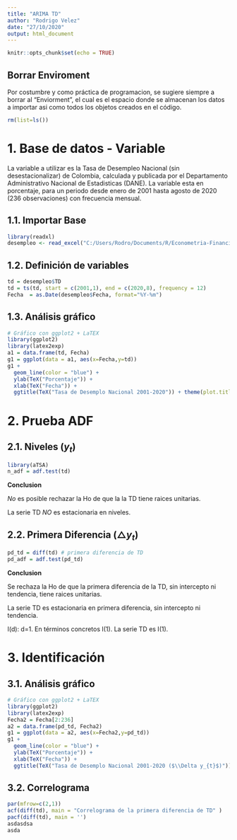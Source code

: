 ```yaml
---
title: "ARIMA TD"
author: "Rodrigo Velez"
date: "27/10/2020"
output: html_document
---
```


```r
knitr::opts_chunk$set(echo = TRUE)
```

## Borrar Enviroment

Por costumbre y como práctica de programacion, se sugiere siempre a borrar al "Enviorment", el cual es el espacio donde se almacenan los datos a importar asi como todos los objetos creados en el código.

```r
rm(list=ls())
```

# 1. Base de datos - Variable

La variable a utilizar es la Tasa de Desempleo Nacional (sin desestacionalizar) de Colombia, calculada y publicada por el Departamento Administrativo Nacional de Estadisticas (DANE). La variable esta en porcentaje, para un periodo desde enero de 2001 hasta agosto de 2020 (236 observaciones) con frecuencia mensual. 

## 1.1. Importar Base

```r
library(readxl)
desempleo <- read_excel("C:/Users/Rodro/Documents/R/Econometria-Financiera/ARIMA/BD_TD.xlsx")
```

## 1.2. Definición de variables

```r
td = desempleo$TD
td = ts(td, start = c(2001,1), end = c(2020,8), frequency = 12)
Fecha  = as.Date(desempleo$Fecha, format="%Y-%m")
```

## 1.3. Análisis gráfico

```r
# Gráfico con ggplot2 + LaTEX
library(ggplot2)  
library(latex2exp)
a1 = data.frame(td, Fecha)
g1 = ggplot(data = a1, aes(x=Fecha,y=td))
g1 + 
  geom_line(color = "blue") + 
  ylab(TeX("Porcentaje")) +
  xlab(TeX("Fecha")) + 
  ggtitle(TeX("Tasa de Desemplo Nacional 2001-2020")) + theme(plot.title = element_text(hjust = 0.5))
```

# 2. Prueba ADF

## 2.1. Niveles ($y_{t}$)

```r
library(aTSA)
n_adf = adf.test(td)
```

**Conclusion**

*No* es posible rechazar la Ho de que la la TD tiene raices unitarias.

La serie TD *NO* es estacionaria en niveles.

## 2.2. Primera Diferencia ($\triangle y_{t}$)

```r
pd_td = diff(td) # primera diferencia de TD
pd_adf = adf.test(pd_td)
```

**Conclusion**

Se rechaza la Ho de que la primera diferencia de la TD, sin intercepto ni tendencia, tiene raices unitarias.

La serie TD es estacionaria en primera diferencia, sin intercepto ni tendencia.

I(d): d=1. En términos concretos I(1). La serie TD es I(1).

# 3. Identificación

## 3.1. Análisis gráfico

```r
# Gráfico con ggplot2 + LaTEX
library(ggplot2)  
library(latex2exp)
Fecha2 = Fecha[2:236]
a2 = data.frame(pd_td, Fecha2)
g1 = ggplot(data = a2, aes(x=Fecha2,y=pd_td))
g1 + 
  geom_line(color = "blue") + 
  ylab(TeX("Porcentaje")) +
  xlab(TeX("Fecha")) + 
  ggtitle(TeX("Tasa de Desemplo Nacional 2001-2020 ($\\Delta y_{t}$)")) + theme(plot.title = element_text(hjust = 0.5))
```

## 3.2. Correlograma

```r
par(mfrow=c(2,1))
acf(diff(td), main = "Correlograma de la primera diferencia de TD" )
pacf(diff(td), main = '')
asdasdsa
asda
```

